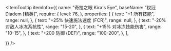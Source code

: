 
<ItemTooltip
  itemInfo={{
    name: "奇拉之眼 Kira's Eye",
    baseName: "权冠 Diadem [精英]",
    require: {
      level: 76,
    },
    properties: [
      {
        text: "+1 所有技能",
        range: null,
      },
      {
        text: "+25% 快速施法速度 (FCR)",
        range: null,
      },
      {
        text: "-20% 对敌人冰冻系抗性",
        range: "15-20",
      },
      {
        text: "+15% 对冰冻技能伤害",
        range: "10-15",
      },
      {
        text: "+200 防御 (DEF)",
        range: "100-200",
      },
    ],

}}
/>
